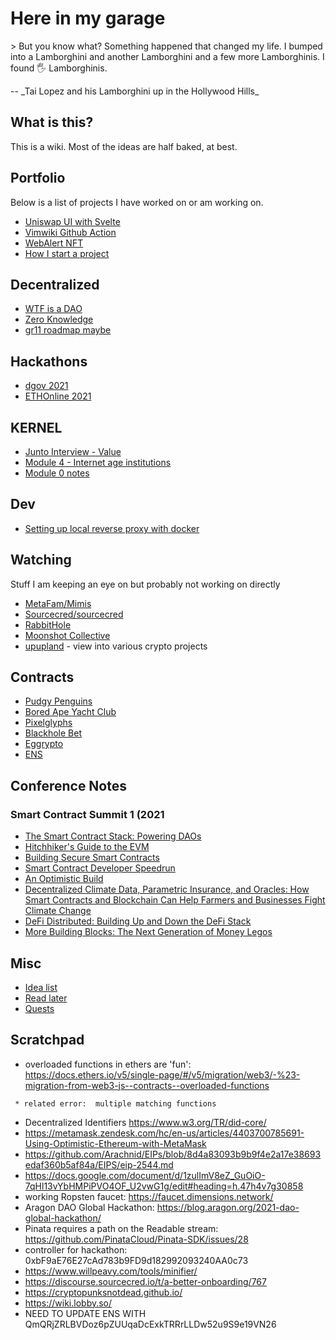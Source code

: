= Here in my garage =

{{{class="lambo"
                          `,*soozc\?^;~,'-````````                              
             '::_,  `';cwgQ@@@@@@@@@@@@@QQ#RKPaFv/?;:,'.-```                    
            `|DQN&wRQ@@@@@@@@@@@@@@@@@@@@@@@@@@@@@@@@@QQgKv;,*Lv/r^;,,.         
        `_:_:::>cuPDQ@@@@@@@@@@@@@@@@@@@@@@@@@@@@@@@@@@@@@O;;.`,sQQ8Od&i;?L^:,` 
      ';rrr\*rr^^^;;;;|xebNQQ@@@@@@@@@@@@@@@@@@@@@@@@@@@@@D;;````iQ@@Q9wo;:|ve* 
    `_:';\lc|||||??=r^;;:::::_:;>\7xuoUDNQQQQQQQQQQQ@@@@@@D:~_```?EUXPkj^:~,'.  
   `:/-';,;ziL//\|>r^^^^;;;;;;;;;;;;;;;;;:::::::::;;;;^^>?>,'`,`,@NB#gH}r:,,,,' 
   r=sr~;|vcsJvL\|?**=>>rrr>**=>>>>>>>rr^^^^^^rrr**?||||??*r^:~:mg'':\SQ@N^,,|x 
  :oucLc(vl?]Sjuu}v/\/\||////\\\\\|||||????|Li(\zsz{zL{/\|>^;:ug^;*zFjQ@@@Q;?M@ 
  e#@@QRhSzvvvvvvsut7/7lzvl|(juF{z7lllL/icljou\ ?|>;?/|*r;;;;jK@el\i]R@@@@@Sq#a 
 ~gN@@@@@@@Q#HkaFzzvccvvvvLvJx]fjSoS2]ivvzzz{z;:vej\?>r^;;;;JKDQZzJjP@@@@@#{#N; 
 (N#bQ@@@@@@@@@@@@QQgd9hmZoyjuFF]}xzvvvvvvv(l((vi\||\/Lii?;|MRODf]jmB@@@@Q]PUH' 
.:vSeHQ@@QQQ@@@@@@@@@@@@@@@@@@@QQ@QQQQQQQQQQQBBB#Hotzv7lvcLkQbOo(l/iXQ@QMh9qmu  
  .:vKNNNQQQQ@@@@@@@@@@@@@@@@@@@@@@@@@@@@@@@@@@@@@QPvvJfL?uMMsZ\;:^i{jjZZRQR8;  
`rXNQ@@@@@@@@@QQQQQQOgQ@@@@@@@@@@@R9&Q@QQQQ@@@QWODNQ9oz\LoBReZj}]jujjuf2k8WO{`  
  `:|{eO#Q@@@@@@@@@@@@@@@@QQQQQQQQQNa}e6ORMNNk]Li29mjvzsxRQ6XMSZqOHM#Q@@QBb]:   
          .~;?vfZ6HNQQ@@@@@@@@@@@@@@@@QQBNgRHOq6PmmmmXE6qHBUKfQQ#6u\^:'`        
                       `',;^|it2wqR#Q@@@@@@@@@@@@@@@@@@@@@@Nvz"                 
                                      `-,:;*/zjekORbUejz|;'                     
}}}

> But you know what? Something happened that changed my life. I bumped into a Lamborghini and another Lamborghini and a few more Lamborghinis. I found 🖐️ Lamborghinis.

-- _Tai Lopez and his Lamborghini up in the Hollywood Hills_

== What is this? ==

This is a wiki. Most of the ideas are half baked, at best.

== Portfolio ==

Below is a list of projects I have worked on or am working on.

* [[Uniswap UI with Svelte]]
* [[Vimwiki Github Action]]
* [[WebAlert NFT]]
* [[How I start a project]]

== Decentralized ==

* [[WTF is a DAO]]
* [[Zero Knowledge]]
* [[gr11 roadmap maybe]]

== Hackathons ==

* [[dgov 2021]]
* [[ETHOnline 2021]]

== KERNEL ==

* [[Junto Interview - Value]]
* [[Module 4 - Internet age institutions]]
* [[Module 0 notes]]

== Dev ==

* [[Setting up local reverse proxy with docker]]

== Watching ==

Stuff I am keeping an eye on but probably not working on directly

* [[MetaFam/Mimis]]
* [[Sourcecred/sourcecred]]
* [[RabbitHole]]
* [[Moonshot Collective]]
* [[https://www.upupland.xyz/|upupland]] - view into various crypto projects

== Contracts ==

* [[Pudgy Penguins]]
* [[Bored Ape Yacht Club]]
* [[Pixelglyphs]]
* [[Blackhole Bet]]
* [[Eggrypto]]
* [[ENS]]

== Conference Notes ==

=== Smart Contract Summit 1 (2021 ===

* [[conference/smartconsummit1/The Smart Contract Stack: Powering DAOs|The Smart Contract Stack: Powering DAOs]]
* [[conference/smartconsummit1/Hitchhiker's Guide to the EVM|Hitchhiker's Guide to the EVM]]
* [[conference/smartconsummit1/Building Secure Smart Contracts|Building Secure Smart Contracts]]
* [[conference/smartconsummit1/Smart Contract Developer Speedrun|Smart Contract Developer Speedrun]]
* [[conference/smartconsummit1/An Optimistic Build|An Optimistic Build]]
* [[conference/smartconsummit1/Decentralized Climate Data, Parametric Insurance, and Oracles: How Smart Contracts and Blockchain Can Help Farmers and Businesses Fight Climate Change|Decentralized Climate Data, Parametric Insurance, and Oracles: How Smart Contracts and Blockchain Can Help Farmers and Businesses Fight Climate Change]]
* [[conference/smartconsummit1/DeFi Distributed: Building Up and Down the DeFi Stack|DeFi Distributed: Building Up and Down the DeFi Stack]]
* [[conference/smartconsummit1/More Building Blocks: The Next Generation of Money Legos|More Building Blocks: The Next Generation of Money Legos]]

== Misc ==

* [[Idea list]]
* [[Read later]]
* [[Quests]]

== Scratchpad ==

* overloaded functions in ethers are 'fun': https://docs.ethers.io/v5/single-page/#/v5/migration/web3/-%23-migration-from-web3-js--contracts--overloaded-functions
  * related error:  multiple matching functions
* Decentralized Identifiers https://www.w3.org/TR/did-core/
* https://metamask.zendesk.com/hc/en-us/articles/4403700785691-Using-Optimistic-Ethereum-with-MetaMask
* https://github.com/Arachnid/EIPs/blob/8d4a83093b9b9f4e2a17e38693edaf360b5af84a/EIPS/eip-2544.md
* https://docs.google.com/document/d/1zulImV8eZ_GuOiO-7qHl13vYbHMPiPVO4OF_U2vwG1g/edit#heading=h.47h4v7g30858
* working Ropsten faucet: https://faucet.dimensions.network/
* Aragon DAO Global Hackathon: https://blog.aragon.org/2021-dao-global-hackathon/
* Pinata requires a path on the Readable stream: https://github.com/PinataCloud/Pinata-SDK/issues/28
* controller for hackathon: 0xbF9aE76E27cAd783b9FD9d182992093240AA0c73
* https://www.willpeavy.com/tools/minifier/
* https://discourse.sourcecred.io/t/a-better-onboarding/767
* https://cryptopunksnotdead.github.io/
* https://wiki.lobby.so/
* NEED TO UPDATE ENS WITH QmQRjZRLBVDoz6pZUUqaDcExkTRRrLLDw52u9S9e19VN26
